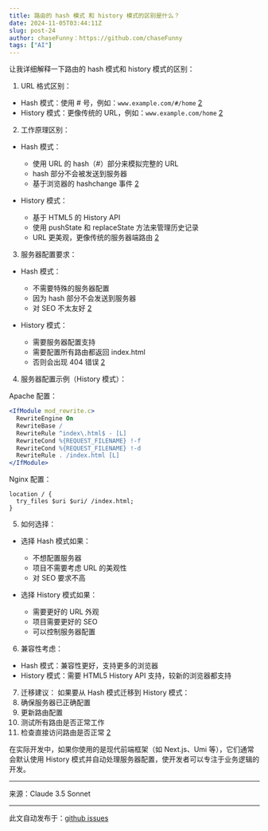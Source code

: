 ```yaml
---
title: 路由的 hash 模式 和 history 模式的区别是什么？
date: 2024-11-05T03:44:11Z
slug: post-24
author: chaseFunny：https://github.com/chaseFunny
tags: ["AI"]
---
```


让我详细解释一下路由的 hash 模式和 history 模式的区别：

1. URL 格式区别：
- Hash 模式：使用 # 号，例如：`www.example.com/#/home` [2](https://router.vuejs.org/guide/essentials/history-mode)
- History 模式：更像传统的 URL，例如：`www.example.com/home` [2](https://router.vuejs.org/guide/essentials/history-mode)

2. 工作原理区别：
- Hash 模式：
  - 使用 URL 的 hash（#）部分来模拟完整的 URL
  - hash 部分不会被发送到服务器
  - 基于浏览器的 hashchange 事件 [2](https://router.vuejs.org/guide/essentials/history-mode)

- History 模式：
  - 基于 HTML5 的 History API
  - 使用 pushState 和 replaceState 方法来管理历史记录
  - URL 更美观，更像传统的服务器端路由 [2](https://router.vuejs.org/guide/essentials/history-mode)

3. 服务器配置要求：
- Hash 模式：
  - 不需要特殊的服务器配置
  - 因为 hash 部分不会发送到服务器
  - 对 SEO 不太友好 [2](https://router.vuejs.org/guide/essentials/history-mode)

- History 模式：
  - 需要服务器配置支持
  - 需要配置所有路由都返回 index.html
  - 否则会出现 404 错误 [2](https://router.vuejs.org/guide/essentials/history-mode)

4. 服务器配置示例（History 模式）：

Apache 配置：
```apache
<IfModule mod_rewrite.c>
  RewriteEngine On
  RewriteBase /
  RewriteRule ^index\.html$ - [L]
  RewriteCond %{REQUEST_FILENAME} !-f
  RewriteCond %{REQUEST_FILENAME} !-d
  RewriteRule . /index.html [L]
</IfModule>
```

Nginx 配置：
```nginx
location / {
  try_files $uri $uri/ /index.html;
}
```

5. 如何选择：

- 选择 Hash 模式如果：
  - 不想配置服务器
  - 项目不需要考虑 URL 的美观性
  - 对 SEO 要求不高

- 选择 History 模式如果：
  - 需要更好的 URL 外观
  - 项目需要更好的 SEO
  - 可以控制服务器配置

6. 兼容性考虑：
- Hash 模式：兼容性更好，支持更多的浏览器
- History 模式：需要 HTML5 History API 支持，较新的浏览器都支持

7. 迁移建议：
如果要从 Hash 模式迁移到 History 模式：
1. 确保服务器已正确配置
2. 更新路由配置
3. 测试所有路由是否正常工作
4. 检查直接访问路由是否正常 [2](https://router.vuejs.org/guide/essentials/history-mode)

在实际开发中，如果你使用的是现代前端框架（如 Next.js、Umi 等），它们通常会默认使用 History 模式并自动处理服务器配置，使开发者可以专注于业务逻辑的开发。

---
来源：Claude 3.5 Sonnet 

---
此文自动发布于：<a href="https://github.com/coderPerseus/blog/issues/24" target="_blank">github issues</a>
